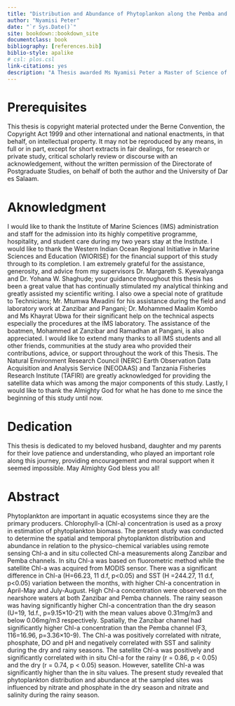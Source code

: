 ```yaml
--- 
title: "Distribution and Abundance of Phytoplankon along the Pemba and Zanzibar Channel, Tanzania"
author: "Nyamisi Peter"
date: "`r Sys.Date()`"
site: bookdown::bookdown_site
documentclass: book
bibliography: [references.bib]
biblio-style: apalike
# csl: plos.csl
link-citations: yes
description: "A Thesis awarded Ms Nyamisi Peter a Master of Science of the University of Dar es Salaam"
---
```


# Prerequisites {-}
This thesis is copyright material protected under the Berne Convention, the Copyright Act 1999 and other international and national enactments, in that behalf, on intellectual property. It may not be reproduced by any means, in full or in part, except for short extracts in fair dealings, for research or private study, critical scholarly review or discourse with an acknowledgement, without the written permission of the Directorate of Postgraduate Studies, on behalf of both the author and the University of Dar es Salaam.

# Aknowledgment {-}
I would like to thank the Institute of Marine Sciences (IMS) administration and staff for the admission into its highly competitive programme, hospitality, and student care during my two years stay at the Institute. I would like to thank the Western Indian Ocean Regional Initiative in Marine Sciences and Education (WIORISE) for the financial support of this study through to its completion. I am extremely grateful for the assistance, generosity, and advice from my supervisors Dr. Margareth S. Kyewalyanga and Dr. Yohana W. Shaghude; your guidance throughout this thesis has been a great value that has continually stimulated my analytical thinking and greatly assisted my scientific writing. I also owe a special note of gratitude to Technicians; Mr. Mtumwa Mwadini for his assistance during the field and laboratory work at Zanzibar and Pangani; Dr. Mohammed Maalim Kombo and Ms Khayrat Ubwa for their significant help on the technical aspects especially the procedures at the IMS laboratory. The assistance of the boatmen, Mohammed at Zanzibar and Ramadhan at Pangani, is also appreciated. I would like to extend many thanks to all IMS students and all other friends, communities at the study area who provided their contributions, advice, or support throughout the work of this Thesis. The Natural Environment Research Council (NERC) Earth Observation Data Acquisition and Analysis Service (NEODAAS) and Tanzania Fisheries Research Institute (TAFIRI) are greatly acknowledged for providing the satellite data which was among the major components of this study. Lastly, I would like to thank the Almighty God for what he has done to me since the beginning of this study until now. 

# Dedication {-}
This thesis is dedicated to my beloved husband, daughter and my parents for their love patience and understanding, who played an important role along this journey, providing encouragement and moral support when it seemed impossible. May Almighty God bless you all!

# Abstract {-}
Phytoplankton are important in aquatic ecosystems since they are the primary producers. Chlorophyll-a (Chl-a) concentration is used as a proxy in estimation of phytoplankton biomass. The present study was conducted to determine the spatial and temporal phytoplankton distribution and abundance in relation to the physico-chemical variables using remote sensing Chl-a and in situ collected Chl-a measurements along Zanzibar and Pemba channels. In situ Chl-a was based on fluorometric method while the satellite 
Chl-a was acquired from MODIS sensor. There was a significant difference in Chl-a (H=66.23, 11 d.f, p<0.05) and SST (H =244.27, 11 d.f, p<0.05) variation between the months, with higher Chl-a concentration in April-May and July-August. High Chl-a concentration were observed on the nearshore waters at both Zanzibar and Pemba channels. The rainy season was having significantly higher Chl-a concentration than the dry season (U=19, 1d.f., p=9.15×10-21) with the mean values above 0.31mg/m3 and below 0.06mg/m3 respectively. Spatially, the Zanzibar channel had significantly higher Chl-a concentration than the Pemba channel (F3, 116=16.96, p=3.36×10-9). The Chl-a was positively correlated with nitrate, phosphate, DO and pH and negatively correlated with SST and salinity during the dry and rainy seasons. The satellite Chl-a was positively and significantly correlated with in situ Chl-a for the rainy (r = 0.86, p < 0.05) and the dry (r = 0.74, p < 0.05) season. However, satellite Chl-a was significantly higher than the in situ values. The present study revealed that phytoplankton distribution and abundance at the sampled sites was influenced by nitrate and phosphate in the dry season and nitrate and salinity during the rainy season.

